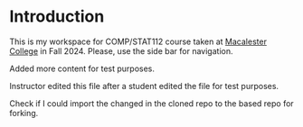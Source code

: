 # Introduction {.unnumbered}

This is my workspace for COMP/STAT112 course taken at [Macalester College](https://www.macalester.edu/) in Fall 2024.  Please, use the side bar for navigation.

Added more content for test purposes.

Instructor edited this file after a student edited the file for test purposes.

Check if I could import the changed in the cloned repo to the based repo for forking.
